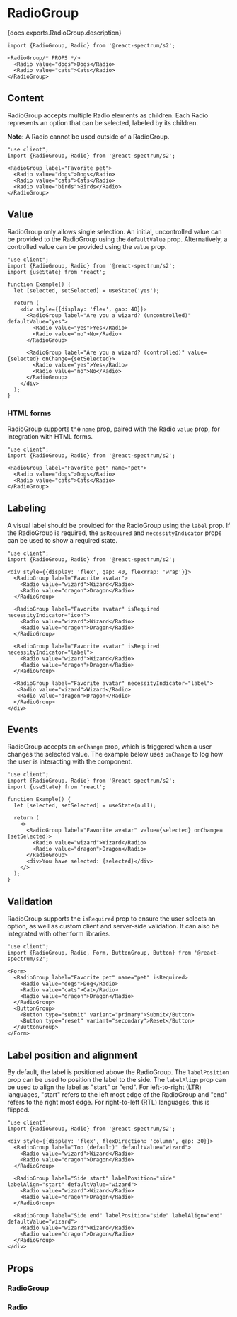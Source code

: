 

# RadioGroup

<PageDescription>{docs.exports.RadioGroup.description}</PageDescription>

```tsx render docs={docs.exports.RadioGroup} links={docs.links} props={['size', 'labelPosition', 'labelAlign', 'necessityIndicator', 'isRequired', 'isDisabled', 'isInvalid']} initialProps={{label: 'Favorite pet'}} type="s2"
import {RadioGroup, Radio} from '@react-spectrum/s2';

<RadioGroup/* PROPS */>
  <Radio value="dogs">Dogs</Radio>
  <Radio value="cats">Cats</Radio>
</RadioGroup>
```

## Content

RadioGroup accepts multiple Radio elements as children. Each Radio represents an option that can be selected, labeled by its children.

**Note:** A Radio cannot be used outside of a RadioGroup.

```tsx render expanded
"use client";
import {RadioGroup, Radio} from '@react-spectrum/s2';

<RadioGroup label="Favorite pet">
  <Radio value="dogs">Dogs</Radio>
  <Radio value="cats">Cats</Radio>
  <Radio value="birds">Birds</Radio>
</RadioGroup>
```

## Value

RadioGroup only allows single selection. An initial, uncontrolled value can be provided to the RadioGroup using the `defaultValue` prop. Alternatively, a controlled value can be provided using the `value` prop.

```tsx render hideImports
"use client";
import {RadioGroup, Radio} from '@react-spectrum/s2';
import {useState} from 'react';

function Example() {
  let [selected, setSelected] = useState('yes');

  return (
    <div style={{display: 'flex', gap: 40}}>
      <RadioGroup label="Are you a wizard? (uncontrolled)" defaultValue="yes">
        <Radio value="yes">Yes</Radio>
        <Radio value="no">No</Radio>
      </RadioGroup>

      <RadioGroup label="Are you a wizard? (controlled)" value={selected} onChange={setSelected}>
        <Radio value="yes">Yes</Radio>
        <Radio value="no">No</Radio>
      </RadioGroup>
    </div>
  );
}
```

### HTML forms

RadioGroup supports the `name` prop, paired with the Radio `value` prop, for integration with HTML forms.

```tsx render hideImports
"use client";
import {RadioGroup, Radio} from '@react-spectrum/s2';

<RadioGroup label="Favorite pet" name="pet">
  <Radio value="dogs">Dogs</Radio>
  <Radio value="cats">Cats</Radio>
</RadioGroup>
```

## Labeling

A visual label should be provided for the RadioGroup using the `label` prop. If the RadioGroup is required, the `isRequired` and `necessityIndicator` props can be used to show a required state.

```tsx render hideImports
"use client";
import {RadioGroup, Radio} from '@react-spectrum/s2';

<div style={{display: 'flex', gap: 40, flexWrap: 'wrap'}}>
  <RadioGroup label="Favorite avatar">
    <Radio value="wizard">Wizard</Radio>
    <Radio value="dragon">Dragon</Radio>
  </RadioGroup>

  <RadioGroup label="Favorite avatar" isRequired necessityIndicator="icon">
    <Radio value="wizard">Wizard</Radio>
    <Radio value="dragon">Dragon</Radio>
  </RadioGroup>

  <RadioGroup label="Favorite avatar" isRequired necessityIndicator="label">
    <Radio value="wizard">Wizard</Radio>
    <Radio value="dragon">Dragon</Radio>
  </RadioGroup>

  <RadioGroup label="Favorite avatar" necessityIndicator="label">
   <Radio value="wizard">Wizard</Radio>
   <Radio value="dragon">Dragon</Radio>
  </RadioGroup>
</div>
```

## Events

RadioGroup accepts an `onChange` prop, which is triggered when a user changes the selected value. The example below uses `onChange` to log how the user is interacting with the component.

```tsx render hideImports
"use client";
import {RadioGroup, Radio} from '@react-spectrum/s2';
import {useState} from 'react';

function Example() {
  let [selected, setSelected] = useState(null);

  return (
    <>
      <RadioGroup label="Favorite avatar" value={selected} onChange={setSelected}>
        <Radio value="wizard">Wizard</Radio>
        <Radio value="dragon">Dragon</Radio>
      </RadioGroup>
      <div>You have selected: {selected}</div>
    </>
  );
}
```

## Validation

RadioGroup supports the `isRequired` prop to ensure the user selects an option, as well as custom client and server-side validation. It can also be integrated with other form libraries.

```tsx render hideImports
"use client";
import {RadioGroup, Radio, Form, ButtonGroup, Button} from '@react-spectrum/s2';

<Form>
  <RadioGroup label="Favorite pet" name="pet" isRequired>
    <Radio value="dogs">Dog</Radio>
    <Radio value="cats">Cat</Radio>
    <Radio value="dragon">Dragon</Radio>
  </RadioGroup>
  <ButtonGroup>
    <Button type="submit" variant="primary">Submit</Button>
    <Button type="reset" variant="secondary">Reset</Button>
  </ButtonGroup>
</Form>
```

## Label position and alignment

By default, the label is positioned above the RadioGroup. The `labelPosition` prop can be used to position the label to the side. The `labelAlign` prop can be used to align the label as "start" or "end". For left-to-right (LTR) languages, "start" refers to the left most edge of the RadioGroup and "end" refers to the right most edge. For right-to-left (RTL) languages, this is flipped.

```tsx render hideImports
"use client";
import {RadioGroup, Radio} from '@react-spectrum/s2';

<div style={{display: 'flex', flexDirection: 'column', gap: 30}}>
  <RadioGroup label="Top (default)" defaultValue="wizard">
    <Radio value="wizard">Wizard</Radio>
    <Radio value="dragon">Dragon</Radio>
  </RadioGroup>
  
  <RadioGroup label="Side start" labelPosition="side" labelAlign="start" defaultValue="wizard">
    <Radio value="wizard">Wizard</Radio>
    <Radio value="dragon">Dragon</Radio>
  </RadioGroup>
  
  <RadioGroup label="Side end" labelPosition="side" labelAlign="end" defaultValue="wizard">
    <Radio value="wizard">Wizard</Radio>
    <Radio value="dragon">Dragon</Radio>
  </RadioGroup>
</div>
```

## Props

### RadioGroup

<PropTable component={docs.exports.RadioGroup} links={docs.links} />

### Radio

<PropTable component={docs.exports.Radio} links={docs.links} />

